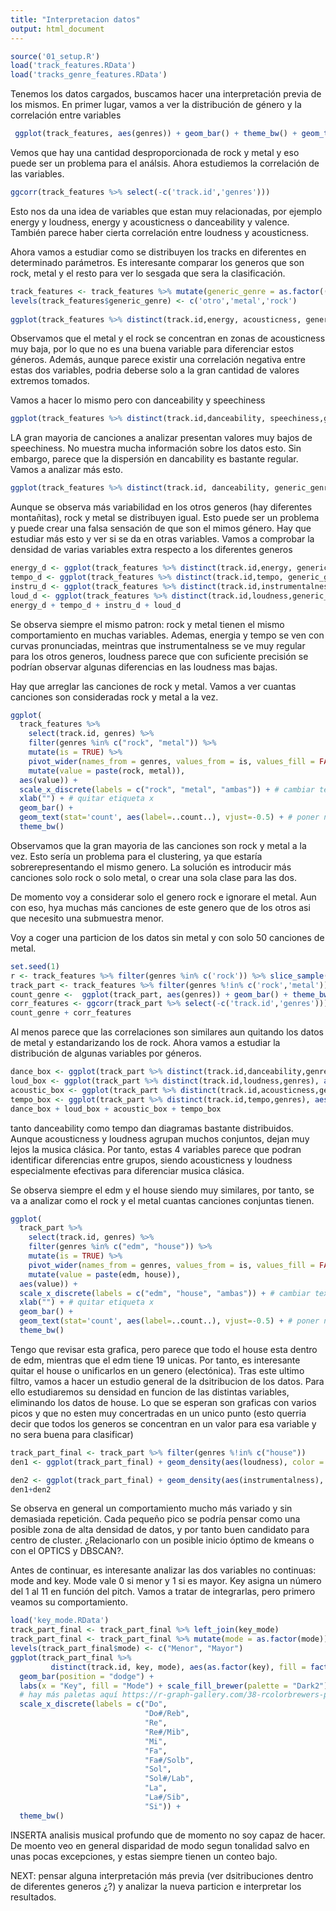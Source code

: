 ```yaml
---
title: "Interpretacion datos"
output: html_document
---
```


```r
source('01_setup.R')
load('track_features.RData')
load('tracks_genre_features.RData')
```
Tenemos los datos cargados, buscamos hacer una interpretación previa de los mismos. En primer lugar, vamos a ver la distribución de género y la correlación entre variables 
```r
 ggplot(track_features, aes(genres)) + geom_bar() + theme_bw() + geom_text(stat = 'count', aes(label = ..count.., vjust = -0.5))
```
Vemos que hay una cantidad desproporcionada de rock y metal y eso puede ser un problema para el análsis. Ahora estudiemos la correlación de las variables.

```r
ggcorr(track_features %>% select(-c('track.id','genres')))
```
Esto nos da una idea de variables que estan muy relacionadas, por ejemplo energy y loudness, energy y acousticness o danceability y valence. También parece haber cierta correlación entre loudness y acousticness.

Ahora vamos a estudiar como se distribuyen los tracks en diferentes en determinado parámetros. Es interesante comparar los generos que son rock, metal y el resto para ver lo sesgada que sera la clasificación.

```r
track_features <- track_features %>% mutate(generic_genre = as.factor((genres == 'metal')+ 2*(genres == 'rock')))
levels(track_features$generic_genre) <- c('otro','metal','rock')
                                            
ggplot(track_features %>% distinct(track.id,energy, acousticness, generic_genre), aes(energy, acousticness, color = generic_genre)) + geom_point() + theme_bw()
```
Observamos que el metal y el rock se concentran en zonas de acousticness muy baja, por lo que no es una buena variable para diferenciar estos géneros. Además, aunque parece existir una correlación negativa entre estas dos variables, podria deberse solo a la gran cantidad de valores extremos tomados.

Vamos a hacer lo mismo pero con danceability y speechiness
```r
ggplot(track_features %>% distinct(track.id,danceability, speechiness,generic_genre),aes(danceability, speechiness, color = generic_genre)) + geom_point() + theme_bw()
```
LA gran mayoria de canciones a analizar presentan valores muy bajos de speechiness. No muestra mucha información sobre los datos esto. Sin embargo, parece que la dispersión en dancability es bastante regular. Vamos a analizar más esto.
```r
ggplot(track_features %>% distinct(track.id, danceability, generic_genre),aes(danceability, group = generic_genre, color = generic_genre)) + geom_density() + theme_bw()
```

Aunque se observa más variabilidad en los otros generos (hay diferentes montañitas), rock y metal se distribuyen igual. Esto puede ser un problema y puede crear una falsa sensación de que son el mimos género. Hay que estudiar más esto y ver si se da en otras variables.
Vamos a comprobar la densidad de varias variables extra respecto a los diferentes generos


```r
energy_d <- ggplot(track_features %>% distinct(track.id,energy, generic_genre), aes(energy, group = generic_genre,color = generic_genre)) + geom_density() + theme_bw()
tempo_d <- ggplot(track_features %>% distinct(track.id,tempo, generic_genre), aes(tempo, group = generic_genre,color = generic_genre)) + geom_density() + theme_bw()
instru_d <- ggplot(track_features %>% distinct(track.id,instrumentalness,generic_genre),aes(instrumentalness,group = generic_genre, color = generic_genre)) + geom_density() + theme_bw()
loud_d <- ggplot(track_features %>% distinct(track.id,loudness,generic_genre),aes(loudness,group = generic_genre,color=generic_genre)) + geom_density() + theme_bw()
energy_d + tempo_d + instru_d + loud_d
```
Se observa siempre el mismo patron: rock y metal tienen el mismo comportamiento en muchas variables. Ademas, energia y tempo se ven con curvas pronunciadas, meintras que instrumentalness se ve muy regular para los otros generos, loudness parece que con suficiente precisión se podrían observar algunas diferencias en las loudness mas bajas.

Hay que arreglar las canciones de rock y metal. Vamos a ver cuantas canciones son consideradas rock y metal a la vez.
```r
ggplot(
  track_features %>%
    select(track.id, genres) %>%
    filter(genres %in% c("rock", "metal")) %>%
    mutate(is = TRUE) %>%
    pivot_wider(names_from = genres, values_from = is, values_fill = FALSE) %>%
    mutate(value = paste(rock, metal)),
  aes(value)) +
  scale_x_discrete(labels = c("rock", "metal", "ambas")) + # cambiar texto x
  xlab("") + # quitar etiqueta x
  geom_bar() +
  geom_text(stat='count', aes(label=..count..), vjust=-0.5) + # poner num
  theme_bw()

```
Observamos que la gran mayoria de las canciones son rock y metal a la vez. Esto sería un problema para el clustering, ya que estaría sobrerepresentando el mismo genero. La solución es introducir más canciones solo rock o solo metal, o crear una sola clase para las dos.

De momento voy a considerar solo el genero rock e ignorare el metal. Aun con eso, hya muchas más canciones de este genero que de los otros asi que necesito una submuestra menor.

Voy a coger una particion de los datos sin metal y con solo 50 canciones de metal.

```r
set.seed(1)
r <- track_features %>% filter(genres %in% c('rock')) %>% slice_sample(n=50) 
track_part <- track_features %>% filter(genres %!in% c('rock','metal')) %>% rbind(r)
count_genre <-  ggplot(track_part, aes(genres)) + geom_bar() + theme_bw() + geom_text(stat = 'count', aes(label = ..count.., vjust = -0.2))
corr_features <- ggcorr(track_part %>% select(-c('track.id','genres')))
count_genre + corr_features


```
Al menos parece que las correlaciones son similares aun quitando los datos de metal y estandarizando los de rock. Ahora vamos a estudiar la distribución de algunas variables por géneros.

```r
dance_box <- ggplot(track_part %>% distinct(track.id,danceability,genres), aes(danceability,group = genres, color = genres)) + geom_boxplot() +theme_bw()
loud_box <- ggplot(track_part %>% distinct(track.id,loudness,genres), aes(loudness,group = genres, color = genres)) + geom_boxplot() +theme_bw()
acoustic_box <- ggplot(track_part %>% distinct(track.id,acousticness,genres), aes(acousticness,group = genres, color = genres)) + geom_boxplot() +theme_bw()
tempo_box <- ggplot(track_part %>% distinct(track.id,tempo,genres), aes(tempo,group = genres, color = genres)) + geom_boxplot() +theme_bw()
dance_box + loud_box + acoustic_box + tempo_box
```
tanto danceability como tempo dan diagramas bastante distribuidos. Aunque acousticness y loudness agrupan muchos conjuntos, dejan muy lejos la musica clásica. Por tanto, estas 4 variables parece que podran identificar diferencias entre grupos, siendo acousticness y loudness especialmente efectivas para diferenciar musica clásica.

Se observa siempre el edm y el house siendo muy similares, por tanto, se va a analizar como el rock y el metal cuantas canciones conjuntas tienen.

```r
ggplot(
  track_part %>%
    select(track.id, genres) %>%
    filter(genres %in% c("edm", "house")) %>%
    mutate(is = TRUE) %>%
    pivot_wider(names_from = genres, values_from = is, values_fill = FALSE) %>%
    mutate(value = paste(edm, house)),
  aes(value)) +
  scale_x_discrete(labels = c("edm", "house", "ambas")) + # cambiar texto x
  xlab("") + # quitar etiqueta x
  geom_bar() +
  geom_text(stat='count', aes(label=..count..), vjust=-0.5) + # poner num
  theme_bw()

```
Tengo que revisar esta grafica, pero parece que todo el house esta dentro de edm, mientras que el edm tiene 19 unicas. Por tanto, es interesante quitar el house o unificarlos en un genero (electónica). Tras este ultimo filtro, vamos a hacer un estudio general de la dsitribucion de los datos. Para ello estudiaremos su densidad en funcion de las distintas variables, eliminando los datos de house. Lo que se esperan son graficas con varios picos y que no esten muy concertradas en un unico punto (esto querria decir que todos los generos se concentran en un valor para esa variable y no sera buena para clasificar)

```r
track_part_final <- track_part %>% filter(genres %!in% c("house"))
den1 <- ggplot(track_part_final) + geom_density(aes(loudness), color = 'green') + geom_density(aes(speechiness), color = 'orange') + geom_density(aes(liveness), color = 'purple') + geom_density(aes(tempo), color = 'darkslateblue') + xlab('feature')

den2 <- ggplot(track_part_final) + geom_density(aes(instrumentalness), color = 'cyan') + geom_density(aes(valence), color = 'chocolate') + geom_density(aes(acousticness),color = 'pink') + geom_density(aes(danceability), color = 'darkmagenta') + geom_density(aes(energy), color = 'red') + xlab('feature')
den1+den2
```
Se observa en general un comportamiento mucho más variado y sin demasiada repetición. Cada pequeño pico se podría pensar como una posible zona de alta densidad de datos, y por tanto buen candidato para centro de cluster. ¿Relacionarlo con un posible inicio óptimo de kmeans o con el OPTICS y DBSCAN?.


Antes de continuar, es interesante analizar las dos variables no continuas: mode and key. Mode vale 0 si menor y 1 si es mayor. Key asigna un número del 1 al 11 en función del pitch. Vamos a tratar de integrarlas, pero primero veamos su comportamiento.

```r
load('key_mode.RData')
track_part_final <- track_part_final %>% left_join(key_mode)
track_part_final <- track_part_final %>% mutate(mode = as.factor(mode))
levels(track_part_final$mode) <- c("Menor", "Mayor")
ggplot(track_part_final %>%
         distinct(track.id, key, mode), aes(as.factor(key), fill = factor(mode))) +
  geom_bar(position = "dodge") +
  labs(x = "Key", fill = "Mode") + scale_fill_brewer(palette = "Dark2") +
  # hay más paletas aquí https://r-graph-gallery.com/38-rcolorbrewers-palettes.html
  scale_x_discrete(labels = c("Do",
                              "Do#/Reb",
                              "Re",
                              "Re#/Mib",
                              "Mi", 
                              "Fa", 
                              "Fa#/Solb",
                              "Sol",
                              "Sol#/Lab",
                              "La",
                              "La#/Sib",
                              "Si")) +
  theme_bw()

```

INSERTA analisis musical profundo que de momento no soy capaz de hacer. De moento veo en general disparidad de modo segun tonalidad salvo en unas pocas excepciones, y estas siempre tienen un conteo bajo.

NEXT: pensar alguna interpretación más previa (ver dsitribuciones dentro de diferentes generos ¿?) y analizar la nueva particion e interpretar los resultados.


